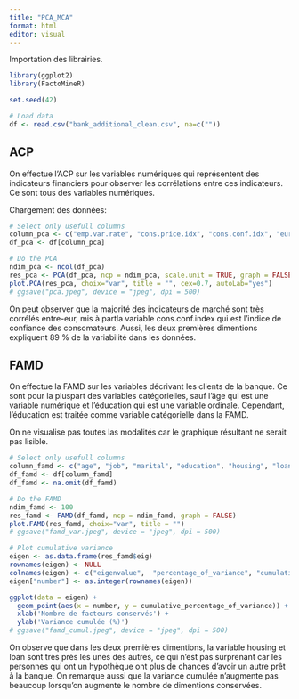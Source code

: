 ```yaml
---
title: "PCA_MCA"
format: html
editor: visual
---
```


Importation des librairies.

```r
library(ggplot2)
library(FactoMineR)

set.seed(42)

# Load data
df <- read.csv("bank_additional_clean.csv", na=c(""))

```

## ACP

On effectue l'ACP sur les variables numériques qui représentent des indicateurs financiers pour observer les corrélations entre ces indicateurs. Ce sont tous des variables numériques.

Chargement des données:

```r
# Select only usefull columns
column_pca <- c("emp.var.rate", "cons.price.idx", "cons.conf.idx", "euribor3m", "nr.employed")
df_pca <- df[column_pca]

# Do the PCA
ndim_pca <- ncol(df_pca)
res_pca <- PCA(df_pca, ncp = ndim_pca, scale.unit = TRUE, graph = FALSE)
plot.PCA(res_pca, choix="var", title = "", cex=0.7, autoLab="yes")
# ggsave("pca.jpeg", device = "jpeg", dpi = 500)
```

On peut observer que la majorité des indicateurs de marché sont très corrélés entre-eur, mis à partla variable cons.conf.index qui est l'indice de confiance des consomateurs. Aussi, les deux premières dimentions expliquent 89 % de la variabilité dans les données.

## FAMD

On effectue la FAMD sur les variables décrivant les clients de la banque. Ce sont pour la pluspart des variables catégorielles, sauf l'âge qui est une variable numérique et l'éducation qui est une variable ordinale. Cependant, l'éducation est traitée comme variable catégorielle dans la FAMD.

On ne visualise pas toutes las modalités car le graphique résultant ne serait pas lisible.

```r
# Select only usefull columns
column_famd <- c("age", "job", "marital", "education", "housing", "loan")
df_famd <- df[column_famd]
df_famd <- na.omit(df_famd)

# Do the FAMD
ndim_famd <- 100
res_famd <- FAMD(df_famd, ncp = ndim_famd, graph = FALSE)
plot.FAMD(res_famd, choix="var", title = "")
# ggsave("famd_var.jpeg", device = "jpeg", dpi = 500)

# Plot cumulative variance
eigen <- as.data.frame(res_famd$eig)
rownames(eigen) <- NULL
colnames(eigen) <- c("eigenvalue",  "percentage_of_variance", "cumulative_percentage_of_variance")
eigen["number"] <- as.integer(rownames(eigen))

ggplot(data = eigen) +
  geom_point(aes(x = number, y = cumulative_percentage_of_variance)) +
  xlab('Nombre de facteurs conservés') +
  ylab('Variance cumulée (%)')
# ggsave("famd_cumul.jpeg", device = "jpeg", dpi = 500)
```

On observe que dans les deux premières dimentions, la variable housing et loan sont très près les unes des autres, ce qui n'est pas surprenant car les personnes qui ont un hypothèque ont plus de chances d'avoir un autre prêt à la banque. On remarque aussi que la variance cumulée n'augmente pas beaucoup lorsqu'on augmente le nombre de dimentions conservées.

